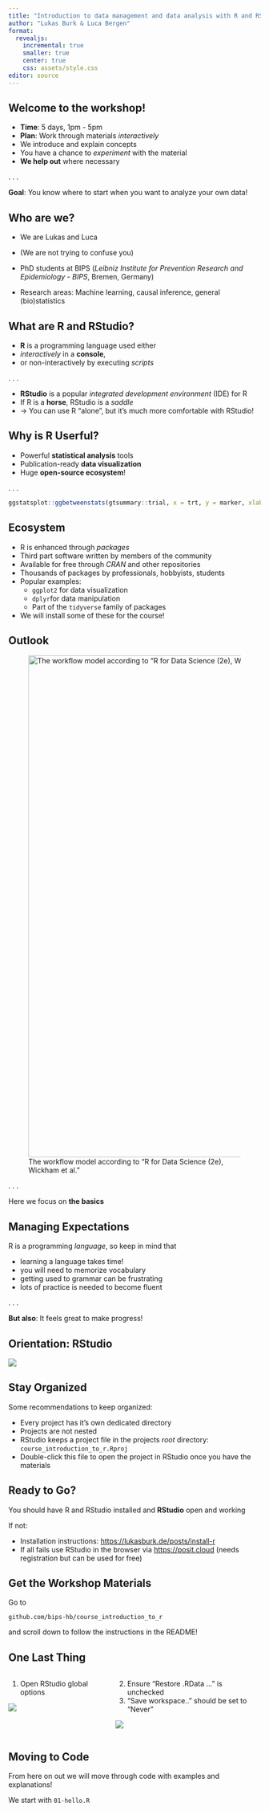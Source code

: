 ```yaml
---
title: "Introduction to data management and data analysis with R and RStudio"
author: "Lukas Burk & Luca Bergen"
format: 
  revealjs:
    incremental: true
    smaller: true
    center: true
    css: assets/style.css
editor: source
---
```


## Welcome to the workshop!

-   **Time**: 5 days, 1pm - 5pm
-   **Plan**: Work through materials *interactively*
-   We introduce and explain concepts
-   You have a chance to *experiment* with the material
-   **We help out** where necessary

. . .

**Goal**: You know where to start when you want to analyze your own data!

## Who are we?

- We are Lukas and Luca
- (We are not trying to confuse you)


- PhD students at BIPS (*Leibniz Institute for Prevention Research and Epidemiology - BIPS*, Bremen, Germany)
- Research areas: Machine learning, causal inference, general (bio)statistics


## What are R and RStudio?

-   **R** is a programming language used either
-   *interactively* in a **console**,
-   or non-interactively by executing *scripts*

. . .

-   **RStudio** is a popular *integrated development environment* (IDE) for R
-   If R is a **horse**, RStudio is a *saddle*
-   -\> You can use R "alone", but it's much more comfortable with RStudio!

## Why is R Userful?

-   Powerful **statistical analysis** tools
-   Publication-ready **data visualization**
-   Huge **open-source ecosystem**!

. . .

```r
ggstatsplot::ggbetweenstats(gtsummary::trial, x = trt, y = marker, xlab = "Treatment", ylab = "Tumor Marker (ng/mL)")
```

## Ecosystem

-   R is enhanced through *packages*
-   Third part software written by members of the community
-   Available for free through *CRAN* and other repositories
-   Thousands of packages by professionals, hobbyists, students
-   Popular examples:
    -   `ggplot2` for data visualization
    -   `dplyr`for data manipulation
    -   Part of the `tidyverse` family of packages
-   We will install some of these for the course!

## Outlook

![The workflow model according to "R for Data Science (2e), Wickham et al."](assets/img/r4ds-model.png){fig-align="center" width="1000"}

. . .

Here we focus on **the basics**

## Managing Expectations

R is a programming *language*, so keep in mind that

-   learning a language takes time!
-   you will need to memorize vocabulary
-   getting used to grammar can be frustrating
-   lots of practice is needed to become fluent

. . .

**But also**: It feels great to make progress!

## Orientation: RStudio

![](assets/img/rstudio-example.png)

## Stay Organized

Some recommendations to keep organized:

-   Every project has it's own dedicated directory
-   Projects are not nested
-   RStudio keeps a project file in the projects *root* directory: `course_introduction_to_r.Rproj`
-   Double-click this file to open the project in RStudio once you have the materials

## Ready to Go?

::: nonincremental
You should have R and RStudio installed and **RStudio** open and working

If not:

-   Installation instructions: <https://lukasburk.de/posts/install-r>
-   If all fails use RStudio in the browser via <https://posit.cloud> (needs registration but can be used for free)
:::

## Get the Workshop Materials {.center}

::: spacer-2
:::

Go to

::: spacer-2
:::

::: big150
`github.com/bips-hb/course_introduction_to_r`
:::

::: spacer-2
:::

and scroll down to follow the instructions in the README!

## One Last Thing

:::::: nonincremental
::::: columns
::: column
1.  Open RStudio global options

![](assets/img/rstudio-options-1.png)
:::

::: column
2.  Ensure "Restore .RData ..." is unchecked
3.  "Save workspace.." should be set to "Never"

![](assets/img/rstudio-options-2.png)
:::
:::::
::::::

## Moving to Code

From here on out we will move through code with examples and explanations!

::: spacer-2
:::

::: big150
We start with `01-hello.R`
:::
